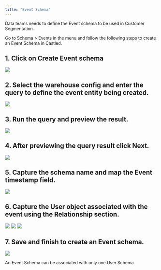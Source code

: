 ```yaml
---
title: "Event Schema"
---
```


Data teams needs to define the Event schema to be used in Customer Segmentation.  

Go to Schema > Events in the menu and follow the following steps to create an
Event Schema in Castled.  

## 1. Click on Create Event schema

![](/images/event-schema-1.png)

## 2. Select the warehouse config and enter the query to define the event entity being created.

![](/images/event-schema-2.png)

## 3. Run the query and preview the result.

![](/images/event-schema-3.png)

## 4. After previewing the query result click Next.

![](/images/event-schema-4.png)

## 5. Capture the schema name and map the Event timestamp field.

![](/images/event-schema-5.png)

## 6. Capture the User object associated with the event using the Relationship section.

![](/images/event-schema-6.png) ![](/images/event-schema-7.png)
![](/images/event-schema-8.png)

## 7. Save and finish to create an Event schema.

![](/images/event-schema-9.png)

<Note>An Event Schema can be associated with only one User Schema</Note>
